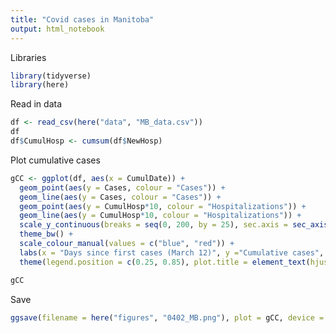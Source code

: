 ```yaml
---
title: "Covid cases in Manitoba"
output: html_notebook
---
```


Libraries
```r
library(tidyverse)
library(here)
```

Read in data
```r
df <- read_csv(here("data", "MB_data.csv"))
df
df$CumulHosp <- cumsum(df$NewHosp)
```

Plot cumulative cases
```r
gCC <- ggplot(df, aes(x = CumulDate)) +
  geom_point(aes(y = Cases, colour = "Cases")) +
  geom_line(aes(y = Cases, colour = "Cases")) +
  geom_point(aes(y = CumulHosp*10, colour = "Hospitalizations")) +
  geom_line(aes(y = CumulHosp*10, colour = "Hospitalizations")) +
  scale_y_continuous(breaks = seq(0, 200, by = 25), sec.axis = sec_axis(~ . / 10, name = "Cumulative hospitalizations")) +
  theme_bw() +
  scale_colour_manual(values = c("blue", "red")) +
  labs(x = "Days since first cases (March 12)", y ="Cumulative cases", caption ="Data source: Government of Manitoba\n Code: github.com/acgerstein/COVID19-MB", title = "Manitoba COVID-19 data (as of April 2, 2020", colour = "") +
  theme(legend.position = c(0.25, 0.85), plot.title = element_text(hjust = 0, vjust=2.12))

gCC
```

Save
```r
ggsave(filename = here("figures", "0402_MB.png"), plot = gCC, device = "png", height = 10, width = 10, units = "cm")
```
